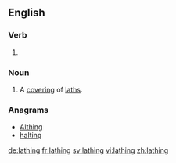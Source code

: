 ==English==

===Verb===
{{head|en|present participle}}

# {{present participle of|lathe|lang=en}}

===Noun===
{{en-noun}}

# A [[covering]] of [[lath]]s.

===Anagrams===
* [[Althing#English|Althing]]
* [[halting#English|halting]]

[[de:lathing]]
[[fr:lathing]]
[[sv:lathing]]
[[vi:lathing]]
[[zh:lathing]]